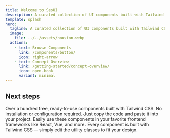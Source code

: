```yaml
---
title: Welcome to SesUI
description: A curated collection of UI components built with Tailwind CSS for quickly building web pages
template: splash
hero:
  tagline: A curated collection of UI components built with Tailwind CSS for quickly building web pages
  image:
    file: ../../assets/houston.webp
  actions:
    - text: Browse Components
      link: /components/button/
      icon: right-arrow
    - text: Concept Overview
      link: /getting-started/concept-overview/
      icon: open-book
      variant: minimal
---
```



## Next steps

<CardGrid>
	<Card title="100+ Free Components" icon="rocket">
		Over a hundred free, ready-to-use components built with Tailwind CSS.
	</Card>
	<Card title="No Setup Needed" icon="setting">
		No installation or configuration required. Just copy the code and paste it into your project.
	</Card>
	<Card title="Plug and Play" icon="puzzle">
		Easily use these components in your favorite frontend frameworks like React, Vue, and more.
	</Card>
	<Card title="Fully Customizable" icon="star">
		Every component is built with Tailwind CSS — simply edit the utility classes to fit your design.
	</Card>
</CardGrid>
